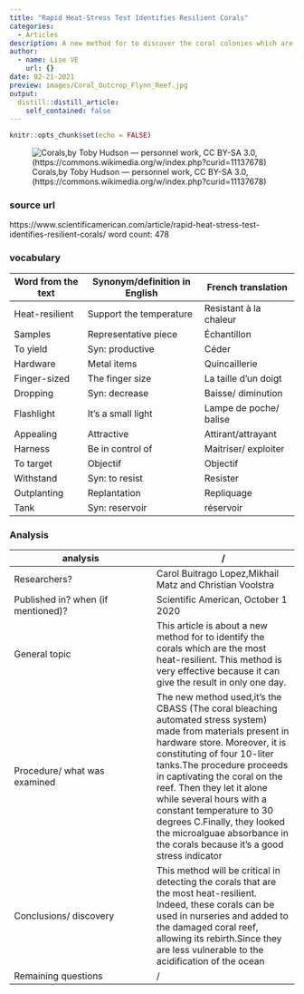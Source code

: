 ```yaml
---
title: "Rapid Heat-Stress Test Identifies Resilient Corals"
categories:
  - Articles
description: A new method for to discover the coral colonies which are the most heat-resilient. This method realised with CBASS (The coral bleaching automated stress system)
author:
  - name: Lise VE
    url: {}
date: 02-21-2021
preview: images/Coral_Outcrop_Flynn_Reef.jpg
output:
  distill::distill_article:
    self_contained: false
---
```


```r
knitr::opts_chunk$set(echo = FALSE)
```

![Corals,by Toby Hudson — personnel work, CC BY-SA 3.0, (https://commons.wikimedia.org/w/index.php?curid=11137678)](images/Coral_Outcrop_Flynn_Reef.jpg)

### source url 
https://www.scientificamerican.com/article/rapid-heat-stress-test-identifies-resilient-corals/
word count: 478

### vocabulary

|Word from the text|Synonym/definition in English|French translation|
| --- | --- | --- |
|Heat-resilient|Support the temperature|Resistant à la chaleur|
|Samples|Representative piece|Échantillon| 
|To yield|Syn: productive|Céder| 
|Hardware|Metal items|Quincaillerie| 
|Finger-sized|The finger size|La taille d’un doigt| 
|Dropping|Syn: decrease|Baisse/ diminution| 
|Flashlight|It’s a small light|Lampe de poche/ balise|
|Appealing|Attractive|Attirant/attrayant| 
|Harness|Be in control of|Maitriser/ exploiter|
|To target|Objectif|Objectif| 
|Withstand|Syn: to resist|Resister| 
|Outplanting|Replantation|Repliquage|
|Tank|Syn: reservoir|réservoir|

### Analysis 

|analysis|/     |
| --- | --- |
|Researchers?|Carol Buitrago Lopez,Mikhail Matz and Christian Voolstra|
|Published in? when (if mentioned)?|Scientific American, October 1 2020|
|General topic|This article is about a new method for to identify the corals which are the most heat-resilient. This method is very effective because it can give the result in only one day.|
|Procedure/ what was examined| The new method used,it's the CBASS (The coral bleaching automated stress system) made from materials present in hardware store. Moreover, it is constituting of four 10-liter tanks.The procedure proceeds in captivating the coral on the reef. Then they let it alone while several hours with a constant temperature to 30 degrees C.Finally, they looked the microalguae absorbance in the corals because it's a good stress indicator|
|Conclusions/ discovery|This method will be critical in detecting the corals that are the most heat-resilient. Indeed, these corals can be used in nurseries and added to the damaged coral reef, allowing its rebirth.Since they are less vulnerable to the acidification of the ocean|
|Remaining questions|/|
